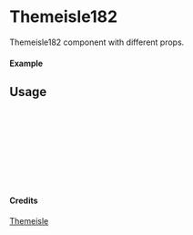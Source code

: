 
<Meta of={Themeisle182} title="Themeisle/Themeisle182" />

# Themeisle182

Themeisle182 component with different props.

#### Example

<Canvas of={Themeisle182.Primary} />

## Usage

```ts
import { Themeisle182 } from "yadl-ui";

const Example = () => {
  return (
      <Themeisle182 />
  );
};

export default Example;
```

#### Credits
[Themeisle](https://themeisle.com/illustrations/)
